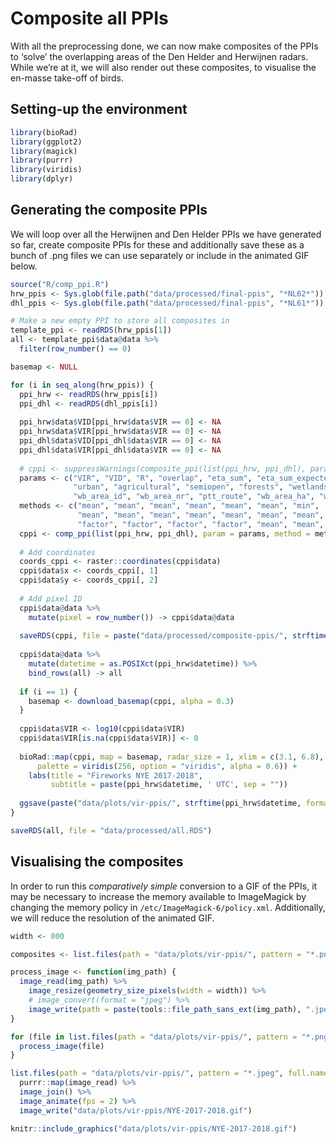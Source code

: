 # Composite all PPIs

With all the preprocessing done, we can now make composites of the PPIs to 'solve' the overlapping areas of the Den Helder and Herwijnen radars. While we're at it, we will also render out these composites, to visualise the en-masse take-off of birds.

## Setting-up the environment

```r
library(bioRad)
library(ggplot2)
library(magick)
library(purrr)
library(viridis)
library(dplyr)
```

## Generating the composite PPIs

We will loop over all the Herwijnen and Den Helder PPIs we have generated so far, create composite PPIs for these and additionally save these as a bunch of .png files we can use separately or include in the animated GIF below.

```r
source("R/comp_ppi.R")
hrw_ppis <- Sys.glob(file.path("data/processed/final-ppis", "*NL62*"))
dhl_ppis <- Sys.glob(file.path("data/processed/final-ppis", "*NL61*"))

# Make a new empty PPI to store all composites in
template_ppi <- readRDS(hrw_ppis[1])
all <- template_ppi$data@data %>%
  filter(row_number() == 0)

basemap <- NULL

for (i in seq_along(hrw_ppis)) {
  ppi_hrw <- readRDS(hrw_ppis[i])
  ppi_dhl <- readRDS(dhl_ppis[i])
  
  ppi_hrw$data$VID[ppi_hrw$data$VIR == 0] <- NA
  ppi_hrw$data$VIR[ppi_hrw$data$VIR == 0] <- NA
  ppi_dhl$data$VID[ppi_dhl$data$VIR == 0] <- NA
  ppi_dhl$data$VIR[ppi_dhl$data$VIR == 0] <- NA
  
  # cppi <- suppressWarnings(composite_ppi(list(ppi_hrw, ppi_dhl), param = "VIR", method = "max", nx = 1000, ny = 1000))
  params <- c("VIR", "VID", "R", "overlap", "eta_sum", "eta_sum_expected", "dist_radar", 
              "urban", "agricultural", "semiopen", "forests", "wetlands", "waterbodies", "dist_urban", "human_pop",
              "wb_area_id", "wb_area_nr", "ptt_route", "wb_area_ha", "wb_total_biomass", "ptt_total_biomass", "total_biomass")
  methods <- c("mean", "mean", "mean", "mean", "mean", "mean", "min",
               "mean", "mean", "mean", "mean", "mean", "mean", "mean", "mean", 
               "factor", "factor", "factor", "factor", "mean", "mean", "mean")
  cppi <- comp_ppi(list(ppi_hrw, ppi_dhl), param = params, method = methods, res = c(1000, 1000), coverage = "count")
  
  # Add coordinates
  coords_cppi <- raster::coordinates(cppi$data)
  cppi$data$x <- coords_cppi[, 1]
  cppi$data$y <- coords_cppi[, 2]
  
  # Add pixel ID
  cppi$data@data %>%
    mutate(pixel = row_number()) -> cppi$data@data
  
  saveRDS(cppi, file = paste("data/processed/composite-ppis/", strftime(ppi_hrw$datetime, format = "%Y%m%d%H%M"), ".RDS", sep = ""))
  
  cppi$data@data %>%
    mutate(datetime = as.POSIXct(ppi_hrw$datetime)) %>%
    bind_rows(all) -> all
  
  if (i == 1) {
    basemap <- download_basemap(cppi, alpha = 0.3)
  }
  
  cppi$data$VIR <- log10(cppi$data$VIR)
  cppi$data$VIR[is.na(cppi$data$VIR)] <- 0
  
  bioRad::map(cppi, map = basemap, radar_size = 1, xlim = c(3.1, 6.8), ylim = c(51, 54), zlim = c(0, 4.5), 
      palette = viridis(256, option = "viridis", alpha = 0.6)) + 
    labs(title = "Fireworks NYE 2017-2018",
         subtitle = paste(ppi_hrw$datetime, ' UTC', sep = ""))
  
  ggsave(paste("data/plots/vir-ppis/", strftime(ppi_hrw$datetime, format = "%Y%m%d%H%M"), ".png", sep = ""))
}

saveRDS(all, file = "data/processed/all.RDS")
```

## Visualising the composites

In order to run this _comparatively simple_ conversion to a GIF of the PPIs, it may be necessary to increase the memory available to ImageMagick by changing the memory policy in `/etc/ImageMagick-6/policy.xml`. Additionally, we will reduce the resolution of the animated GIF.

```r
width <- 800

composites <- list.files(path = "data/plots/vir-ppis/", pattern = "*.png", full.names = TRUE)

process_image <- function(img_path) {
  image_read(img_path) %>%
    image_resize(geometry_size_pixels(width = width)) %>%
    # image_convert(format = "jpeg") %>%
    image_write(path = paste(tools::file_path_sans_ext(img_path), ".jpeg", sep = ""), format = "jpeg")
}

for (file in list.files(path = "data/plots/vir-ppis/", pattern = "*.png", full.names = TRUE)) {
  process_image(file)
}

list.files(path = "data/plots/vir-ppis/", pattern = "*.jpeg", full.names = T) %>%
  purrr::map(image_read) %>%
  image_join() %>%
  image_animate(fps = 2) %>%
  image_write("data/plots/vir-ppis/NYE-2017-2018.gif")
```

```r
knitr::include_graphics("data/plots/vir-ppis/NYE-2017-2018.gif")
```

